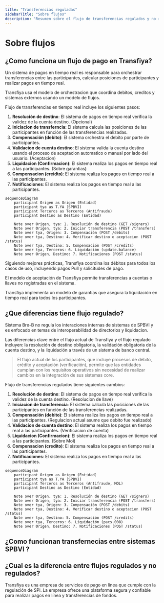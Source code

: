 ```yaml
---
title: "Transferencias reguladas"
sidebarTitle: "Sobre flujos"
description: "Resumen sobre el flujo de transferencias regulados y no regulados"
---
```


# Sobre flujos

## ¿Como funciona un flujo de pago en Transfiya?

Un sistema de pagos en tiempo real es responsable para orchestrar transferencias entre las participantes, calcular posiciones de participantes y realizar pagos en tiempo real.

Transfiya usa el modelo de orchestracion que coordina debitos, creditos y sistemas externos usando un modelo de flujos.



Flujo de transferencias en tiempo real incluye los siguientes pasos:
1. **Resolución de destino**: El sistema de pagos en tiempo real verifica la validez de la cuenta destino. (Opcional)
2. **Iniciacion de transferncia**: El sistema calcula las posiciones de las participantes en función de las transferencias realizadas.
3. **Compensación (debito)**: El sistema orchestra el debito por parte de participantes.
4. **Validacion de cuenta destino**: El sistema valida la cuenta destino usando el proceso de aceptacion automatico o manual por lado del usuario. (Aceptacion)
5. **Liquidacion (Confirmacion)**: El sistema realiza los pagos en tiempo real a las participantes. (Sobre garantias)
6. **Compensacion (creidto)**: El sistema realiza los pagos en tiempo real a las participantes.
7. **Notificaciones**: El sistema realiza los pagos en tiempo real a las participantes.


```mermaid
sequenceDiagram
    participant Origen as Origen (Entidad)
    participant tya as T.YA (SPBVI)
    participant Terceros as Terceros (Antifraude)
    participant Destino as Destino (Entidad)

    Note over Origen, tya: 1. Resolución de destino (GET /signers)
    Note over Origen, tya: 2. Iniciar transferencia (POST /transfers)
    Note over tya, Origen: 3. Compensación (POST /debits)
    Note over tya, Destino: 4. Verificar destino o aceptacion (POST /status)
    Note over tya, Destino: 5. Compensación (POST /credits)
    Note over tya, Terceros: 6. Liquidación (update.balance)
    Note over Origen, Destino: 7. Notificaciones (POST /status)
```

Siguiendo mejores prácticas, Transfiya coordina los débitos para todos los casos de uso, incluyendo pagos Pull y solicitudes de pago.

El modelo de aceptación de Transfiya permite transferencias a cuentas o llaves no registradas en el sistema.

Transfiya implementa un modelo de garantías que asegura la liquidación en tiempo real para todos los participantes.

## ¿Que diferencias tiene flujo regulado?

Sistema Bre-B no regula los interaciones internas de sistemas de SPBVI y es enfocado en temas de interoperabilidad de directorios y liquidacion.

Las diferencias clave entre el flujo actual de Transfiya y el flujo regulado incluyen: la resolución de destino obligatoria, la validación obligatoria de la cuenta destino, y la liquidación a través de un sistema de banco central.

> El flujo actual de los participantes, que incluye procesos de débito, crédito y aceptación (verificación), permite que las entidades cumplan con los requisitos operativos sin necesidad de realizar cambios en la integración de sus sistemas core.

Flujo de transferencias regulados tiene siguientes cambios:
1. **Resolución de destino**: El sistema de pagos en tiempo real verifica la validez de la cuenta destino. (Resolucion de llave)
2. **Iniciacion de transferencia**: El sistema calcula las posiciones de las participantes en función de las transferencias realizadas.
3. **Compensación (debito)**: El sistema realiza los pagos en tiempo real a las participantes. (Regulacion actual asume que debito fue realizado)
4. **Validacion de cuenta destino**: El sistema realiza los pagos en tiempo real a las participantes. (Verificacion de cuenta)
5. **Liquidacion (Confirmacion)**: El sistema realiza los pagos en tiempo real a las participantes. (Sobre Mol)
6. **Compensacion (credito)**: El sistema realiza los pagos en tiempo real a las participantes.
7. **Notificaciones**: El sistema realiza los pagos en tiempo real a las participantes.

```mermaid
sequenceDiagram
    participant Origen as Origen (Entidad)
    participant tya as T.YA (SPBVI)
    participant Terceros as Terceros (Antifraude, MOL)
    participant Destino as Destino (Entidad)

    Note over Origen, tya: 1. Resolución de destino (GET /signers)
    Note over Origen, tya: 2. Iniciar transferencia (POST /transfers)
    Note over tya, Origen: 3. Compensación (POST /debits)
    Note over tya, Destino: 4. Verificar destino o aceptacion (POST /status)
    Note over tya, Destino: 5. Compensación (POST /credits)
    Note over tya, Terceros: 6. Liquidación (pacs.008)
    Note over Origen, Destino: 7. Notificaciones (POST /status)
```


## ¿Como funcionan transfernecias entre sistemas SPBVI ?




## ¿Cual es la diferencia entre flujos regulados y no regulados?

Transfiya es una empresa de servicios de pago en línea que cumple con la regulación de SPI. La empresa ofrece una plataforma segura y confiable para realizar pagos en línea y transferencias de fondos.
